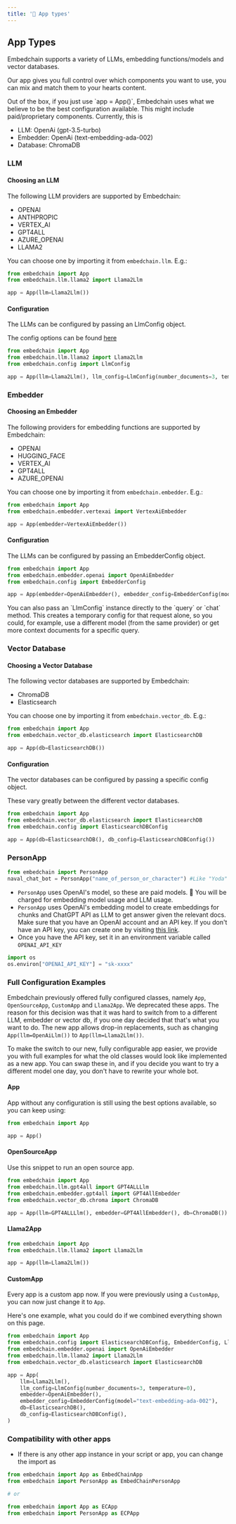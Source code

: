 ```yaml
---
title: '📱 App types'
---
```


## App Types

Embedchain supports a variety of LLMs, embedding functions/models and vector databases.

Our app gives you full control over which components you want to use, you can mix and match them to your hearts content.

<Tip>
Out of the box, if you just use `app = App()`, Embedchain uses what we believe to be the best configuration available. This might include paid/proprietary components. Currently, this is

* LLM: OpenAi (gpt-3.5-turbo)
* Embedder: OpenAi (text-embedding-ada-002)
* Database: ChromaDB
</Tip>

### LLM

#### Choosing an LLM

The following LLM providers are supported by Embedchain:
- OPENAI
- ANTHPROPIC
- VERTEX_AI
- GPT4ALL
- AZURE_OPENAI
- LLAMA2

You can choose one by importing it from `embedchain.llm`. E.g.:

```python
from embedchain import App
from embedchain.llm.llama2 import Llama2Llm

app = App(llm=Llama2Llm())
```

#### Configuration

The LLMs can be configured by passing an LlmConfig object.

The config options can be found [here](/advanced/query_configuration#llmconfig)

```python
from embedchain import App
from embedchain.llm.llama2 import Llama2Llm
from embedchain.config import LlmConfig

app = App(llm=Llama2Llm(), llm_config=LlmConfig(number_documents=3, temperature=0))
```

### Embedder

#### Choosing an Embedder

The following providers for embedding functions are supported by Embedchain:
- OPENAI
- HUGGING_FACE
- VERTEX_AI
- GPT4ALL
- AZURE_OPENAI

You can choose one by importing it from `embedchain.embedder`. E.g.:

```python
from embedchain import App
from embedchain.embedder.vertexai import VertexAiEmbedder

app = App(embedder=VertexAiEmbedder())
```

#### Configuration

The LLMs can be configured by passing an EmbedderConfig object.

```python
from embedchain import App
from embedchain.embedder.openai import OpenAiEmbedder
from embedchain.config import EmbedderConfig

app = App(embedder=OpenAiEmbedder(), embedder_config=EmbedderConfig(model="text-embedding-ada-002"))
```

<Tip>
You can also pass an `LlmConfig` instance directly to the `query` or `chat` method.
This creates a temporary config for that request alone, so you could, for example, use a different model (from the same provider) or get more context documents for a specific query.
</Tip>

### Vector Database

#### Choosing a Vector Database

The following vector databases are supported by Embedchain:
- ChromaDB
- Elasticsearch

You can choose one by importing it from `embedchain.vector_db`. E.g.:

```python
from embedchain import App
from embedchain.vector_db.elasticsearch import ElasticsearchDB

app = App(db=ElasticsearchDB())
```

#### Configuration

The vector databases can be configured by passing a specific config object.

These vary greatly between the different vector databases.

```python
from embedchain import App
from embedchain.vector_db.elasticsearch import ElasticsearchDB
from embedchain.config import ElasticsearchDBConfig

app = App(db=ElasticsearchDB(), db_config=ElasticsearchDBConfig())
```

### PersonApp

```python
from embedchain import PersonApp
naval_chat_bot = PersonApp("name_of_person_or_character") #Like "Yoda"
```

- `PersonApp` uses OpenAI's model, so these are paid models. 💸 You will be charged for embedding model usage and LLM usage.
- `PersonApp` uses OpenAI's embedding model to create embeddings for chunks and ChatGPT API as LLM to get answer given the relevant docs. Make sure that you have an OpenAI account and an API key. If you don't have an API key, you can create one by visiting [this link](https://platform.openai.com/account/api-keys).
- Once you have the API key, set it in an environment variable called `OPENAI_API_KEY`

```python
import os
os.environ["OPENAI_API_KEY"] = "sk-xxxx"
```

### Full Configuration Examples

Embedchain previously offered fully configured classes, namely `App`, `OpenSourceApp`, `CustomApp` and `Llama2App`.
We deprecated these apps. The reason for this decision was that it was hard to switch from to a different LLM, embedder or vector db, if you one day decided that that's what you want to do.
The new app allows drop-in replacements, such as changing `App(llm=OpenAiLlm())` to `App(llm=Llama2Llm())`.

To make the switch to our new, fully configurable app easier, we provide you with full examples for what the old classes would look like implemented as a new app.
You can swap these in, and if you decide you want to try a different model one day, you don't have to rewrite your whole bot.

#### App
App without any configuration is still using the best options available, so you can keep using:

```python
from embedchain import App

app = App()
```

#### OpenSourceApp

Use this snippet to run an open source app.

```python
from embedchain import App
from embedchain.llm.gpt4all import GPT4ALLLlm
from embedchain.embedder.gpt4all import GPT4AllEmbedder
from embedchain.vector_db.chroma import ChromaDB

app = App(llm=GPT4ALLLlm(), embedder=GPT4AllEmbedder(), db=ChromaDB())
```

#### Llama2App
```python
from embedchain import App
from embedchain.llm.llama2 import Llama2Llm

app = App(llm=Llama2Llm())
```

#### CustomApp

Every app is a custom app now.
If you were previously using a `CustomApp`, you can now just change it to `App`.

Here's one example, what you could do if we combined everything shown on this page.

```python
from embedchain import App
from embedchain.config import ElasticsearchDBConfig, EmbedderConfig, LlmConfig
from embedchain.embedder.openai import OpenAiEmbedder
from embedchain.llm.llama2 import Llama2Llm
from embedchain.vector_db.elasticsearch import ElasticsearchDB

app = App(
    llm=Llama2Llm(),
    llm_config=LlmConfig(number_documents=3, temperature=0),
    embedder=OpenAiEmbedder(),
    embedder_config=EmbedderConfig(model="text-embedding-ada-002"),
    db=ElasticsearchDB(),
    db_config=ElasticsearchDBConfig(),
)
```

### Compatibility with other apps

- If there is any other app instance in your script or app, you can change the import as

```python
from embedchain import App as EmbedChainApp
from embedchain import PersonApp as EmbedChainPersonApp

# or

from embedchain import App as ECApp
from embedchain import PersonApp as ECPApp
```
